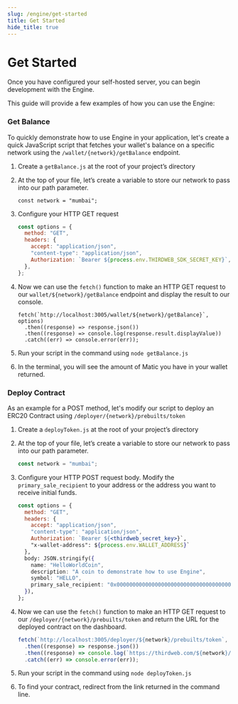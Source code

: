 ```yaml
---
slug: /engine/get-started
title: Get Started
hide_title: true
---
```


# Get Started

Once you have configured your self-hosted server, you can begin development with the Engine.

This guide will provide a few examples of how you can use the Engine:

### Get Balance

To quickly demonstrate how to use Engine in your application, let's create a quick JavaScript script that fetches your wallet's balance on a specific network using the `/wallet/{network}/getBalance` endpoint.

1. Create a `getBalance.js` at the root of your project’s directory
2. At the top of your file, let’s create a variable to store our network to pass into our path parameter.

   ```
   const network = "mumbai";
   ```

3. Configure your HTTP GET request

   ```jsx
   const options = {
     method: "GET",
     headers: {
       accept: "application/json",
       "content-type": "application/json",
       Authorization: `Bearer ${process.env.THIRDWEB_SDK_SECRET_KEY}`,
     },
   };
   ```

4. Now we can use the `fetch()` function to make an HTTP GET request to our `wallet/${network}/getBalance` endpoint and display the result to our console.

   ```
   fetch(`http://localhost:3005/wallet/${network}/getBalance}`, options)
     .then((response) => response.json())
     .then((response) => console.log(response.result.displayValue))
     .catch((err) => console.error(err));
   ```

5. Run your script in the command using `node getBalance.js`
6. In the terminal, you will see the amount of Matic you have in your wallet returned.

### Deploy Contract

As an example for a POST method, let's modify our script to deploy an ERC20 Contract using `/deployer/{network}/prebuilts/token`

1. Create a `deployToken.js` at the root of your project’s directory
2. At the top of your file, let’s create a variable to store our network to pass into our path parameter.

   ```jsx
   const network = "mumbai";
   ```

3. Configure your HTTP POST request body. Modify the `primary_sale_recipient` to your address or the address you want to receive initial funds.

   ```jsx
   const options = {
     method: "GET",
     headers: {
       accept: "application/json",
       "content-type": "application/json",
       Authorization: `Bearer ${<thirdweb_secret_key>}`,
       "x-wallet-address": ${process.env.WALLET_ADDRESS}`
     },
     body: JSON.stringify({
       name: "HelloWorldCoin",
       description: "A coin to demonstrate how to use Engine",
       symbol: "HELLO",
       primary_sale_recipient: "0x0000000000000000000000000000000000000000",
     }),
   };
   ```

4. Now we can use the `fetch()` function to make an HTTP GET request to our `/deployer/{network}/prebuilts/token` and return the URL for the deployed contract on the dashboard.

   ```jsx
   fetch(`http://localhost:3005/deployer/${network}/prebuilts/token`, options)
     .then((response) => response.json())
     .then((response) => console.log(`https://thirdweb.com/${network}/${response.result.deployedAddress}`)
     .catch((err) => console.error(err));
   ```

5. Run your script in the command using `node deployToken.js`
6. To find your contract, redirect from the link returned in the command line.
